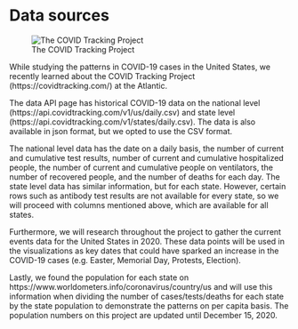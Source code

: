 # Data sources

![The COVID Tracking Project](vis.png)

While studying the patterns in COVID-19 cases in the United States, we recently learned about the COVID Tracking Project (https://covidtracking.com/) at the Atlantic.

The data API page has historical COVID-19 data on the national level (https://api.covidtracking.com/v1/us/daily.csv) and state level (https://api.covidtracking.com/v1/states/daily.csv). The data is also available in json format, but we opted to use the CSV format.

The national level data has the date on a daily basis, the number of current and cumulative test results, number of current and cumulative hospitalized people, the number of current and cumulative people on ventilators, the number of recovered people, and the number of deaths for each day. The state level data has similar information, but for each state. However, certain rows such as antibody test results are not available for every state, so we will proceed with columns mentioned above, which are available for all states.

Furthermore, we will research throughout the project to gather the current events data for the United States in 2020. These data points will be used in the visualizations as key dates that could have sparked an increase in the COVID-19 cases (e.g. Easter, Memorial Day, Protests, Election). 

Lastly, we found the population for each state on https://www.worldometers.info/coronavirus/country/us and will use this information when dividing the number of cases/tests/deaths for each state by the state population to demonstrate the patterns on per capita basis. The population numbers on this project are updated until December 15, 2020.



